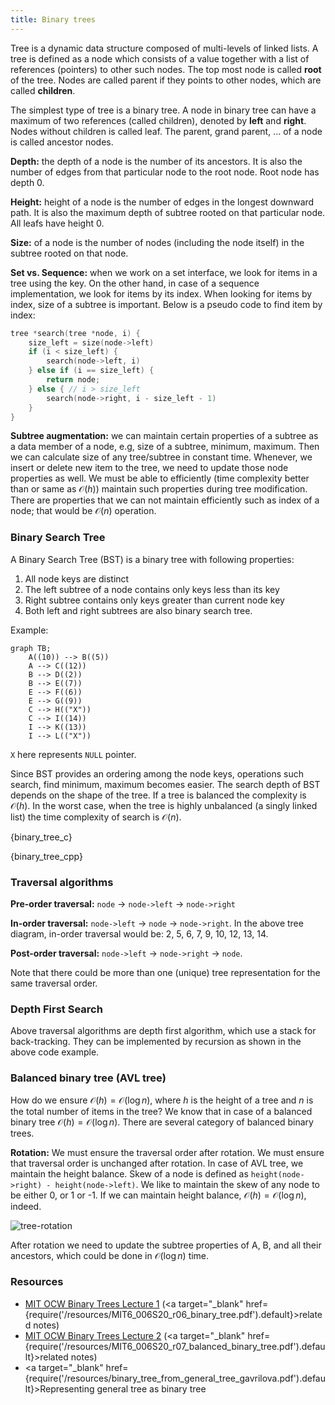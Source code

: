 ```yaml
---
title: Binary trees
---
```


Tree is a dynamic data structure composed of multi-levels of linked lists. A
tree is defined as a node which consists of a value together with a list of
references (pointers) to other such nodes. The top most node is called **root**
of the tree. Nodes are called parent if they points to other nodes, which are
called **children**.

The simplest type of tree is a binary tree. A node in binary tree can have a
maximum of two references (called children), denoted by **left** and **right**.
Nodes without children is called leaf. The parent, grand parent, ... of a node
is called ancestor nodes.

**Depth:** the depth of a node is the number of its ancestors. It is also the
number of edges from that particular node to the root node. Root node has depth
0.

**Height:** height of a node is the number of edges in the longest downward
path. It is also the maximum depth of subtree rooted on that particular node.
All leafs have height 0.

**Size:** of a node is the number of nodes (including the node itself) in the
subtree rooted on that node.

**Set vs. Sequence:** when we work on a set interface, we look for items in a
tree using the key. On the other hand, in case of a sequence implementation, we
look for items by its index. When looking for items by index, size of a subtree
is important. Below is a pseudo code to find item by index:

```c
tree *search(tree *node, i) {
    size_left = size(node->left)
    if (i < size_left) {
        search(node->left, i)
    } else if (i == size_left) {
        return node;
    } else { // i > size_left
        search(node->right, i - size_left - 1)
    }
}
```

**Subtree augmentation:** we can maintain certain properties of a subtree as a
data member of a node, e.g, size of a subtree, minimum, maximum. Then we can
calculate size of any tree/subtree in constant time. Whenever, we insert or
delete new item to the tree, we need to update those node properties as well. We
must be able to efficiently (time complexity better than or same as
$\mathcal{O}(h)$) maintain such properties during tree modification. There are
properties that we can not maintain efficiently such as index of a node; that
would be $\mathcal{O}(n)$ operation.

### Binary Search Tree

A Binary Search Tree (BST) is a binary tree with following properties:
1. All node keys are distinct
2. The left subtree of a node contains only keys less than its key
3. Right subtree contains only keys greater than current node key
4. Both left and right subtrees are also binary search tree.

Example:

```mermaid
graph TB;
    A((10)) --> B((5))
    A --> C((12))
    B --> D((2))
    B --> E((7))
    E --> F((6))
    E --> G((9))
    C --> H(("X"))
    C --> I((14))
    I --> K((13))
    I --> L(("X"))
```

`X` here represents `NULL` pointer.

Since BST provides an ordering among the node keys, operations such search,
find minimum, maximum becomes easier. The search depth of BST depends on the
shape of the tree. If a tree is balanced the complexity is
$\mathcal{O}(h)$. In the worst case, when the tree is highly unbalanced (a
singly linked list) the time complexity of search is $\mathcal{O}(n)$.


<Tabs groupId="language">

<TabItem value="C">


<CodeBlock language="c" title="src/c/data-structure/binary-tree.c" showLineNumbers>{binary_tree_c}</CodeBlock>

</TabItem>

<TabItem value="C++">


<CodeBlock language="cpp" title="src/cpp/data-structure/binary-tree.cpp" showLineNumbers>{binary_tree_cpp}</CodeBlock>

</TabItem>
</Tabs>

### Traversal algorithms

**Pre-order traversal:** `node` → `node->left` → `node->right`

**In-order traversal:** `node->left` → `node` → `node->right`. In the above tree
diagram, in-order traversal would be: 2, 5, 6, 7, 9, 10, 12, 13, 14.

**Post-order traversal:** `node->left` → `node->right` → `node`.

Note that there could be more than one (unique) tree representation for the same
traversal order.

### Depth First Search

Above traversal algorithms are depth first algorithm, which use a stack for
back-tracking. They can be implemented by recursion as shown in the above code
example.

### Balanced binary tree (AVL tree)

How do we ensure $\mathcal{O}(h) = \mathcal{O}(\log n)$, where $h$ is the height
of a tree and $n$ is the total number of items in the tree? We know that in case
of a balanced binary tree $\mathcal{O}(h) = \mathcal{O}(\log n)$. There are
several category of balanced binary trees.

**Rotation:** We must ensure the traversal order after rotation. We must ensure
that traversal order is unchanged after rotation. In case of AVL tree, we
maintain the height balance. Skew of a node is defined as
`height(node->right) - height(node->left)`. We like to maintain the skew of
any node to be either 0, or 1 or -1. If we can maintain height balance,
$\mathcal{O}(h) = \mathcal{O}(\log n)$, indeed.

<picture>
  <source type="image/webp" srcSet={require("/img/tree-rotation.webp").default} />
  <img src={require("/img/tree-rotation.png").default} alt="tree-rotation" />
</picture>

After rotation we need to update the subtree properties of A, B, and all their
ancestors, which could be done in $\mathcal{O}(\log n)$ time.

### Resources

- [MIT OCW Binary Trees Lecture 1](https://www.youtube.com/watch?v=76dhtgZt38A&list=PLUl4u3cNGP63EdVPNLG3ToM6LaEUuStEY&index=9) (<a target="_blank" href={require('/resources/MIT6_006S20_r06_binary_tree.pdf').default}>related notes</a>)
- [MIT OCW Binary Trees Lecture 2](https://www.youtube.com/watch?v=U1JYwHcFfso&list=PLUl4u3cNGP63EdVPNLG3ToM6LaEUuStEY&index=11) (<a target="_blank" href={require('/resources/MIT6_006S20_r07_balanced_binary_tree.pdf').default}>related notes</a>)
- <a target="_blank" href={require('/resources/binary_tree_from_general_tree_gavrilova.pdf').default}>Representing general tree as binary tree</a>
